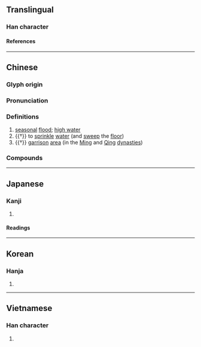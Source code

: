 {{character info/new}}
==Translingual==

===Han character===
{{Han char|rn=85|rad=水|as=03|sn=6|four=37110|canj=ENJ|ids=⿰氵卂}}

====References====
{{Han ref|kx=0605.160|dkj=17135|dj=0999.070|hdz=31554.070|uh=6C5B}}

----

==Chinese==
{{zh-forms}}

===Glyph origin===
{{Han etym}}

===Pronunciation===
{{zh-pron
|m=xùn
|c=seon3
|h=pfs=sun
|md=
|mn=sìn
|w=
|mc=y
|oc=y
|cat=n,v
}}

===Definitions===
{{zh-hanzi}}

# [[seasonal]] [[flood]]; [[high water]]
# {{†}} to [[sprinkle]] [[water]] (and [[sweep]] the [[floor]])
# {{†}} [[garrison]] [[area]] (in the [[Ming]] and [[Qing]] [[dynasty|dynasties]])

===Compounds===
{{zh-der|淩汛|圓汛|伏汛|漁汛|桃汛|春汛|汛期|秋汛|汛掃|汛地|潮汛|桃花汛|風汛|防汛}}

----

==Japanese==

===Kanji===
{{ja-kanji|grade=|rs=水03}}

# {{defn|lang=ja|sort=水03}}

====Readings====
{{ja-readings
|on=しん, さん, しゃ
|kun=そそぐ
}}

----

==Korean==

===Hanja===
{{ko-hanja|신}}

# {{defn|lang=ko|sort=水03}}

----

==Vietnamese==

===Han character===
{{vi-readings|rs=水03|reading=vàm}}

# {{defn|lang=vi|sort=水03}}